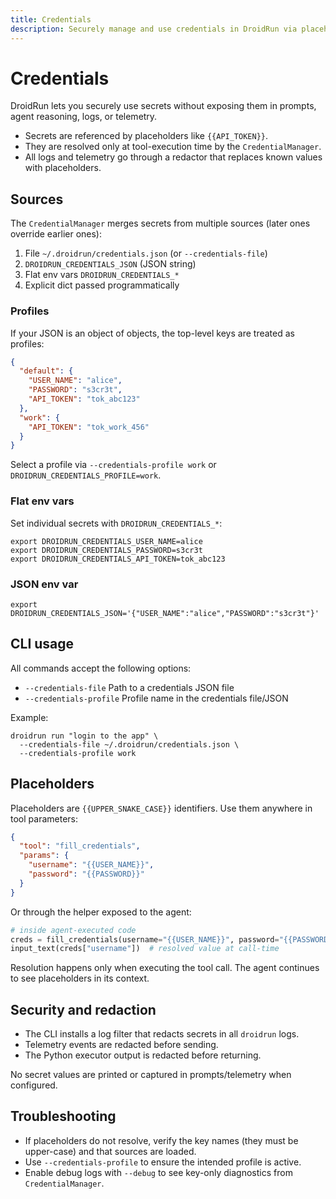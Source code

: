 ```yaml
---
title: Credentials
description: Securely manage and use credentials in DroidRun via placeholders, files, and environment variables.
---
```


# Credentials

DroidRun lets you securely use secrets without exposing them in prompts, agent reasoning, logs, or telemetry.

- Secrets are referenced by placeholders like `{{API_TOKEN}}`.
- They are resolved only at tool-execution time by the `CredentialManager`.
- All logs and telemetry go through a redactor that replaces known values with placeholders.

## Sources

The `CredentialManager` merges secrets from multiple sources (later ones override earlier ones):

1. File `~/.droidrun/credentials.json` (or `--credentials-file`)
2. `DROIDRUN_CREDENTIALS_JSON` (JSON string)
3. Flat env vars `DROIDRUN_CREDENTIALS_*`
4. Explicit dict passed programmatically

### Profiles

If your JSON is an object of objects, the top-level keys are treated as profiles:

```json
{
  "default": {
    "USER_NAME": "alice",
    "PASSWORD": "s3cr3t",
    "API_TOKEN": "tok_abc123"
  },
  "work": {
    "API_TOKEN": "tok_work_456"
  }
}
```

Select a profile via `--credentials-profile work` or `DROIDRUN_CREDENTIALS_PROFILE=work`.

### Flat env vars

Set individual secrets with `DROIDRUN_CREDENTIALS_*`:

```
export DROIDRUN_CREDENTIALS_USER_NAME=alice
export DROIDRUN_CREDENTIALS_PASSWORD=s3cr3t
export DROIDRUN_CREDENTIALS_API_TOKEN=tok_abc123
```

### JSON env var

```
export DROIDRUN_CREDENTIALS_JSON='{"USER_NAME":"alice","PASSWORD":"s3cr3t"}'
```

## CLI usage

All commands accept the following options:

- `--credentials-file` Path to a credentials JSON file
- `--credentials-profile` Profile name in the credentials file/JSON

Example:

```
droidrun run "login to the app" \
  --credentials-file ~/.droidrun/credentials.json \
  --credentials-profile work
```

## Placeholders

Placeholders are `{{UPPER_SNAKE_CASE}}` identifiers. Use them anywhere in tool parameters:

```json
{
  "tool": "fill_credentials",
  "params": {
    "username": "{{USER_NAME}}",
    "password": "{{PASSWORD}}"
  }
}
```

Or through the helper exposed to the agent:

```python
# inside agent-executed code
creds = fill_credentials(username="{{USER_NAME}}", password="{{PASSWORD}}")
input_text(creds["username"])  # resolved value at call-time
```

Resolution happens only when executing the tool call. The agent continues to see placeholders in its context.

## Security and redaction

- The CLI installs a log filter that redacts secrets in all `droidrun` logs.
- Telemetry events are redacted before sending.
- The Python executor output is redacted before returning.

No secret values are printed or captured in prompts/telemetry when configured.

## Troubleshooting

- If placeholders do not resolve, verify the key names (they must be upper-case) and that sources are loaded.
- Use `--credentials-profile` to ensure the intended profile is active.
- Enable debug logs with `--debug` to see key-only diagnostics from `CredentialManager`.
